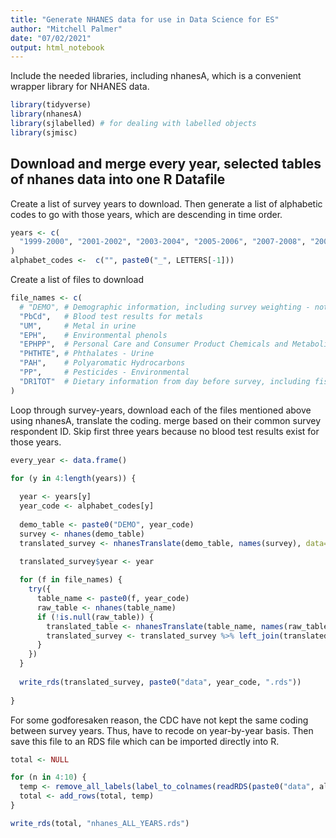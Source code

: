 ```yaml
---
title: "Generate NHANES data for use in Data Science for ES"
author: "Mitchell Palmer"
date: "07/02/2021"
output: html_notebook
---
```


Include the needed libraries, including nhanesA, which is a convenient wrapper library for NHANES data.

```r
library(tidyverse)
library(nhanesA)
library(sjlabelled) # for dealing with labelled objects
library(sjmisc)
```

## Download and merge every year, selected tables of nhanes data into one R Datafile

Create a list of survey years to download. Then generate a list of alphabetic codes to go with those years, which are descending in time order.

```r
years <- c(
  "1999-2000", "2001-2002", "2003-2004", "2005-2006", "2007-2008", "2009-2010", "2011-2012", "2013-2014", "2015-2016", "2017-2018"
)
alphabet_codes <-  c("", paste0("_", LETTERS[-1]))
```

Create a list of files to download

```r
file_names <- c(
  # "DEMO", # Demographic information, including survey weighting - not included because needed to generate unique 
  "PbCd",   # Blood test results for metals
  "UM",     # Metal in urine
  "EPH",    # Environmental phenols
  "EPHPP",  # Personal Care and Consumer Product Chemicals and Metabolites
  "PHTHTE", # Phthalates - Urine
  "PAH",    # Polyaromatic Hydrocarbons
  "PP",     # Pesticides - Environmental
  "DR1TOT"  # Dietary information from day before survey, including fish-consumption information
)
```

Loop through survey-years, download each of the files mentioned above using nhanesA, translate the coding. merge based on their common survey respondent ID. Skip first three years because no blood test results exist for those years.

```r

every_year <- data.frame()

for (y in 4:length(years)) {
  
  year <- years[y]
  year_code <- alphabet_codes[y]
  
  demo_table <- paste0("DEMO", year_code)
  survey <- nhanes(demo_table)
  translated_survey <- nhanesTranslate(demo_table, names(survey), data=survey)

  translated_survey$year <- year
  
  for (f in file_names) {    
    try({
      table_name <- paste0(f, year_code)
      raw_table <- nhanes(table_name)
      if (!is.null(raw_table)) {
        translated_table <- nhanesTranslate(table_name, names(raw_table), data=raw_table)
        translated_survey <- translated_survey %>% left_join(translated_table, by = "SEQN")
      }    
    })
  }
  
  write_rds(translated_survey, paste0("data", year_code, ".rds"))
  
}
```

For some godforesaken reason, the CDC have not kept the same coding between survey years. Thus, have to recode on year-by-year basis. Then save this file to an RDS file which can be imported directly into R.

```r


total <- NULL

for (n in 4:10) {
  temp <- remove_all_labels(label_to_colnames(readRDS(paste0("data", alphabet_codes[n], ".rds"))))
  total <- add_rows(total, temp)
}

write_rds(total, "nhanes_ALL_YEARS.rds")

```
